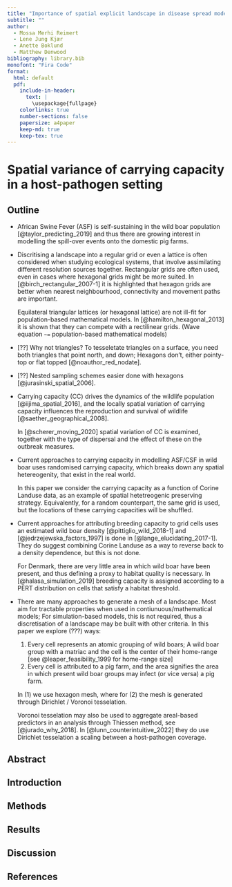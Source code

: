 ```yaml
---
title: "Importance of spatial explicit landscape in disease spread models"
subtitle: ""
author:
  - Mossa Merhi Reimert
  - Lene Jung Kjær
  - Anette Boklund
  - Matthew Denwood
bibliography: library.bib
monofont: "Fira Code"
format:
  html: default
  pdf:
    include-in-header:
      text: |
        \usepackage{fullpage}
    colorlinks: true
    number-sections: false
    papersize: a4paper
    keep-md: true
    keep-tex: true
---
```


# Spatial variance of carrying capacity in a host-pathogen setting

## Outline

* African Swine Fever (ASF) is self-sustaining in the wild boar
  population [@taylor_predicting_2019]
  and thus there are growing interest in modelling the spill-over events onto
  the domestic pig farms.

* Discritising a landscape into a regular grid or even a lattice is often considered
  when studying ecological systems, that involve assimilating different resolution
  sources together. Rectangular grids are often used, even in cases where
  hexagonal grids might be more suited. In [@birch_rectangular_2007-1] it is highlighted
  that hexagon grids are better when nearest neighbourhood, connectivity and movement
  paths are important.

  Equilateral triangular lattices (or hexagonal lattice) are not ill-fit for
  population-based mathematical models. In [@hamilton_hexagonal_2013] it is shown
  that they can compete with a rectilinear grids. 
  (Wave equation `~=` population-based mathematical models)

* [??] Why not triangles? To tesseletate triangles on a surface, you need both
  triangles that point north, and down; Hexagons don't, either pointy-top or flat topped [@noauthor_red_nodate].

* [??] Nested sampling schemes easier done with hexagons [@jurasinski_spatial_2006].

* Carrying capacity (CC) drives the dynamics of the wildlife population [@iijima_spatial_2016],
  and the locally spatial variation of carrying capacity influences the
  reproduction and survival of wildlife [@saether_geographical_2008].

  In [@scherer_moving_2020] spatial variation of CC is examined, together with
  the type of dispersal and the effect of these on the outbreak measures.

* Current approaches to carrying capacity in modelling ASF/CSF in wild boar uses
  randomised carrying capacity, which breaks down any spatial hetereogenity,
  that exist in the real world.

  In this paper we consider the carrying capacity as a function of Corine
  Landuse data, as an example of spatial hetetreogenic preserving strategy.
  Equivalently, for a random counterpart, the same grid is used, but the locations
  of these carrying capacities will be shuffled.

* Current approaches for attributing breeding capacity to grid cells uses an
  estimated wild boar density [@pittiglio_wild_2018-1] and [@jedrzejewska_factors_1997]
  is done in [@lange_elucidating_2017-1]. They do suggest combining Corine Landuse
  as a way to reverse back to a density dependence, but this is not done.

  For Denmark, there are very little area in which wild boar have been present,
  and thus defining a proxy to habitat quality is necessary. In [@halasa_simulation_2019]
  breeding capacity is assigned according to a PERT distribution on cells that
  satisfy a habitat threshold. 

* There are many approaches to generate a mesh of a landscape. Most aim for
  tractable properties when used in contiunuous/mathematical models;
  For simulation-based models, this is not required, thus a discretisation of
  a landscape may be built with other criteria. In this paper we explore (???) ways:
  (@hexagon_patches) Every cell represents an atomic grouping of wild boars; A wild boar group with
  a matriac and the cell is the center of their home-range [see @leaper_feasibility_1999 for home-range size]
  (@voronoi_patches) Every cell is attributed to a pig farm, and the area signifies the area
  in which present wild boar groups may infect (or vice versa) a pig farm.
  
  In (@hexagon_patches) we use hexagon mesh, where for (@voronoi_patches)
  the mesh is generated through Dirichlet / Voronoi tesselation.
  
  Voronoi tesselation may also be used to aggregate areal-based predictors
  in an analysis through Thiessen method, see [@jurado_why_2018].
  In [@lunn_counterintuitive_2022] they do use Dirichlet tesselation a scaling
  between a host-pathogen coverage.

## Abstract

## Introduction

## Methods

## Results

## Discussion

## References

::: {#refs}
:::
